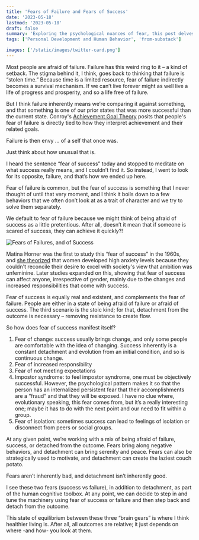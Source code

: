 ```yaml
---
title: 'Fears of Failure and Fears of Success'
date: '2023-05-18'
lastmod: '2023-05-18'
draft: false
summary: 'Exploring the psychological nuances of fear, this post delves into the complexities of fearing failure and success. It discusses how these fears are not just emotional responses but integral parts of our cognitive toolkit, shaping our actions and perspectives towards achievement and progress.'
tags: ['Personal Development and Human Behavior', 'from-substack']

images: ['/static/images/twitter-card.png']
---
```


Most people are afraid of failure. Failure has this weird ring to it – a kind of setback. The stigma behind it, I think, goes back to thinking that failure is “stolen time.” Because time is a limited resource, fear of failure indirectly becomes a survival mechanism. If we can’t live forever might as well live a life of progress and prosperity, and so a life free of failure.

But I think failure inherently means we’re comparing it against something, and that something is one of our prior states that was more successful than the current state. Conroy's [Achievement Goal Theory](http://psychology.iresearchnet.com/sports-psychology/sport-motivation/achievement-goal-theory/) posits that people's fear of failure is directly tied to how they interpret achievement and their related goals.

Failure is then envy … of a self that once was.

Just think about how unusual that is.

I heard the sentence “fear of success” today and stopped to meditate on what success really means, and I couldn’t find it. So instead, I went to look for its opposite, failure, and that’s how we ended up here.

Fear of failure is common, but the fear of success is something that I never thought of until that very moment, and I think it boils down to a few behaviors that we often don’t look at as a trait of character and we try to solve them separately.

We default to fear of failure because we might think of being afraid of success as a little pretentious. After all, doesn’t it mean that if someone is scared of success, they can achieve it quickly?!

![Fears of Failures, and of Success](/static/images/fears-of-failure-success.png)

Matina Horner was the first to study this “fear of success” in the 1960s, and [she theorized](https://www.radcliffe.harvard.edu/people/matina-souretis-horner) that women developed high anxiety levels because they couldn't reconcile their desire to excel with society's view that ambition was unfeminine. Later studies expanded on this, showing that fear of success can affect anyone, irrespective of gender, mainly due to the changes and increased responsibilities that come with success.

Fear of success is equally real and existent, and complements the fear of failure. People are either in a state of being afraid of failure or afraid of success. The third scenario is the stoic kind; for that, detachment from the outcome is necessary – removing resistance to create flow.

So how does fear of success manifest itself?

1.  Fear of change: success usually brings change, and only some people are comfortable with the idea of changing. Success inherently is a constant detachment and evolution from an initial condition, and so is continuous change.
2.  Fear of increased responsibility
3.  Fear of not meeting expectations
4.  Impostor syndrome: to feel impostor syndrome, one must be objectively successful. However, the psychological pattern makes it so that the person has an internalized persistent fear that their accomplishments are a “fraud” and that they will be exposed. I have no clue where, evolutionary speaking, this fear comes from, but it’s a really interesting one; maybe it has to do with the next point and our need to fit within a group.
5.  Fear of isolation: sometimes success can lead to feelings of isolation or disconnect from peers or social groups.

At any given point, we’re working with a mix of being afraid of failure, success, or detached from the outcome. Fears bring along negative behaviors, and detachment can bring serenity and peace. Fears can also be strategically used to motivate, and detachment can create the laziest couch potato.

Fears aren’t inherently bad, and detachment isn’t inherently good.

I see these two fears (success vs failure), in addition to detachment, as part of the human cognitive toolbox. At any point, we can decide to step in and tune the machinery using fear of success or failure and then step back and detach from the outcome.

This state of equilibrium between these three “brain gears” is where I think healthier living is. After all, all outcomes are relative; it just depends on where -and how- you look at them.
